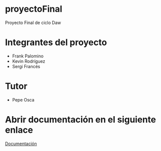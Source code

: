 # proyectoFinal

Proyecto Final de ciclo Daw

# Integrantes del proyecto
- Frank Palomino
- Kevin Rodríguez
- Sergi Francés

# Tutor
- Pepe Osca

# Abrir documentación en el siguiente enlace
[Documentación](www.google.com)
